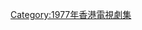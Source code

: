 {{cat year nav
| year = 1977
| cat = 無綫電視劇集
| sortkey = 無綫電視劇集
| article = 無綫電視劇
| in = 
}}
[[Category:1977年香港電視劇集|Category:1977年香港電視劇集]]